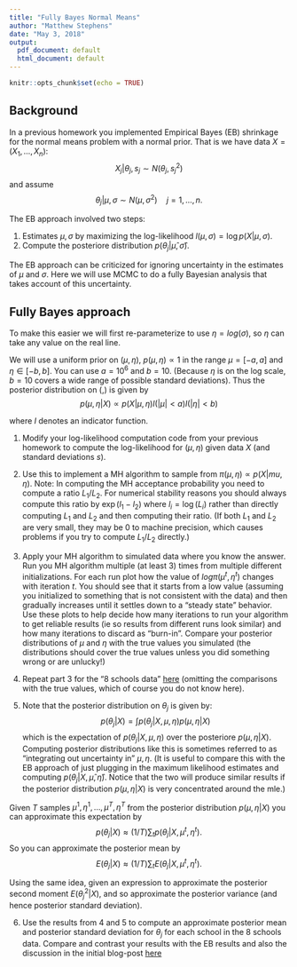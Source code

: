 ```yaml
---
title: "Fully Bayes Normal Means"
author: "Matthew Stephens"
date: "May 3, 2018"
output:
  pdf_document: default
  html_document: default
---
```


```r
knitr::opts_chunk$set(echo = TRUE)
```

## Background

In a previous homework you implemented Empirical Bayes (EB) shrinkage for the normal means problem with a normal prior. 
That is we have data $X=(X_1,\dots,X_n)$:
$$X_j | \theta_j, s_j \sim N(\theta_j, s_j^2)$$
and assume 
$$\theta_j | \mu,\sigma \sim N(\mu,\sigma^2) \quad j=1,\dots,n.$$ 

The EB approach involved two steps:

  1. Estimates $\mu, \sigma$ by maximizing the log-likelihood $l(\mu,\sigma) =\log p(X | \mu,\sigma)$.
  2. Compute the posteriore distribution $p(\theta_j | \hat\mu,\hat\sigma)$. 

The EB approach can be criticized for ignoring uncertainty in the estimates of $\mu$ and $\sigma$. Here we will use MCMC to do a fully Bayesian analysis that takes account of this uncertainty. 

## Fully Bayes approach

To make this easier we will first re-parameterize to use $\eta = log(\sigma)$, so $\eta$ can take any value on the real line.

We will use a uniform prior on $(\mu,\eta)$, $p(\mu,\eta) \propto 1$ in the
range $\mu = [-a,a]$ and $\eta \in [-b,b]$. You can use $a=10^6$ and $b=10$.
(Because $\eta$ is on the log scale, $b=10$ covers a wide range of possible standard deviations).
Thus the posterior distribution on \(\mu,\eta\) is given by 
$$p(\mu,\eta | X) \propto p(X | \mu, \eta) I(|\mu|<a) I(|\eta|<b)$$ 

where $I$ denotes an indicator function.

1. Modify your log-likelihood computation code from your previous homework to compute the log-likelihood for $(\mu,\eta)$ given data $X$ (and standard deviations $s$).

2. Use this to implement a MH algorithm to sample from $\pi(\mu,\eta) \propto p(X | mu,\eta)$. Note: In computing the MH acceptance probability you need to compute a ratio $L_1/L_2$. For numerical stability reasons you should always compute this ratio by $\exp(l_1 - l_2)$ where $l_i = \log(L_i)$ rather than directly computing $L_1$ and $L_2$ and then computing their ratio. (If both $L_1$ and $L_2$ are very small, they may be 0 to machine precision, which causes problems if you try to compute $L_1/L_2$ directly.)

3. Apply your MH algorithm to simulated data where you know the answer.
Run you MH algorithm multiple (at least 3) times from multiple different initializations.  For each run plot how the value of $log \pi(\mu^t,\eta^t)$ 
changes with iteration $t$. You should see that it starts from a low value
(assuming you initialized to something that is not consistent with the data) and then gradually increases until it settles down to a "steady state" behavior.
Use these plots to help decide how many iterations to run your algorithm
to get reliable results (ie so results from different runs look similar) and how many iterations to discard as "burn-in". Compare your posterior distributions 
of $\mu$ and $\eta$ with the true values you simulated (the distributions should cover the true values unless you did something wrong or are unlucky!)

4. Repeat part 3 for the "8 schools data"  [here](http://andrewgelman.com/2014/01/21/everything-need-know-bayesian-statistics-learned-eight-schools/) (omitting the comparisons with the true values, which of course you do not know here).

5. Note that the posterior distribution on $\theta_j$ is given by:
$$p(\theta_j | X) = \int p(\theta_j | X, \mu, \eta)p(\mu,\eta | X)$$
which is the expectation of $p(\theta_j | X, \mu, \eta)$ over the posteriore $p(\mu,\eta | X)$. Computing posterior distributions
like this is sometimes referred to as
"integrating out uncertainty in" $\mu,\eta$. (It is useful to compare
this with the EB approach of just plugging in
the maximum likelihood estimates and computing $p(\theta_j | X, \hat{\mu},\hat{\eta})$.  Notice that the two will produce similar results
if the posterior distribution $p(\mu,\eta | X)$ is very concentrated around the mle.)

Given $T$ samples $\mu^1,\eta^1,\dots,\mu^T, \eta^T$ from the posterior
distribution $p(\mu,\eta | X)$ you can approximate this expectation by
$$p(\theta_j | X) \approx (1/T)\sum_t p(\theta_j | X, \mu^t, \eta^t).$$
So you can approximate the posterior mean by
$$E(\theta_j | X) \approx (1/T)\sum_t E(\theta_j | X, \mu^t, \eta^t).$$


Using the same idea, given an expression to approximate the posterior second moment $E(\theta^2_j | X)$, and so approximate the posterior variance
(and hence posterior standard deviation).

6. Use the results from 4 and 5 to compute an approximate posterior mean and posterior standard deviation for $\theta_j$ for each school in the 8 schools data. Compare and contrast your results with the EB results and also the discussion in the initial blog-post [here](http://andrewgelman.com/2014/01/21/everything-need-know-bayesian-statistics-learned-eight-schools/)

